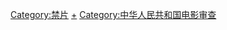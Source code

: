 {{Catmore|中华人民共和国被禁电影列表}}
[[Category:禁片|Category:禁片]]
[[Category:中华人民共和国被禁影视作品|+]]
[[Category:中华人民共和国电影审查|Category:中华人民共和国电影审查]]